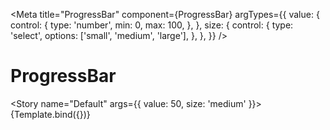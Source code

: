 
<Meta
  title="ProgressBar"
  component={ProgressBar}
  argTypes={{
    value: {
      control: {
        type: 'number',
        min: 0,
        max: 100,
      },
    },
    size: {
      control: {
        type: 'select',
        options: ['small', 'medium', 'large'],
      },
    },
  }}
/>


# ProgressBar

<Story name="Default" args={{ value: 50, size: 'medium' }}>
  {Template.bind({})}
</Story>
